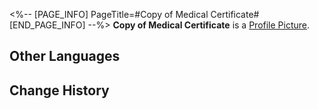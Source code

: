 <%-- [PAGE_INFO]
PageTitle=#Copy of Medical Certificate#
[END_PAGE_INFO] --%>
{{Item Infobox
|id          = 140308
|image       = Item Copy of Medical Certificate.png
|type        = Mission Item
|invCategory = Missions
|rarity      = 3
|effect      = 
|description = Healer's note previously presented by Qingque. Later on, the Alchemy Commission dispatched specialists to verify the fictional ailments.
}}
'''Copy of Medical Certificate''' is a [[Profile Picture]].

==Other Languages==
{{Other Languages
|en   = Copy of Medical Certificate
|zhs  = 病假证明备份
|zht  = 病假證明備份
|ja   = 傷病休暇の診断書の複写物
|ko   = 병가 증명서
|es   = Copia del certificado de baja por enfermedad
|fr   = Copie de certificat médical
|ru   = Копия больничного листа
|th   = สำเนาใบรับรองแพทย์
|vi   = Bản Sao Lưu Chứng Nhận Nghỉ Bệnh
|de   = Attestkopie des Heilers
|id   = Salinan Surat Sakit dari Dokter
|pt   = Cópia do Atestado Médico
}}

==Change History==
{{Change History|1.3}}